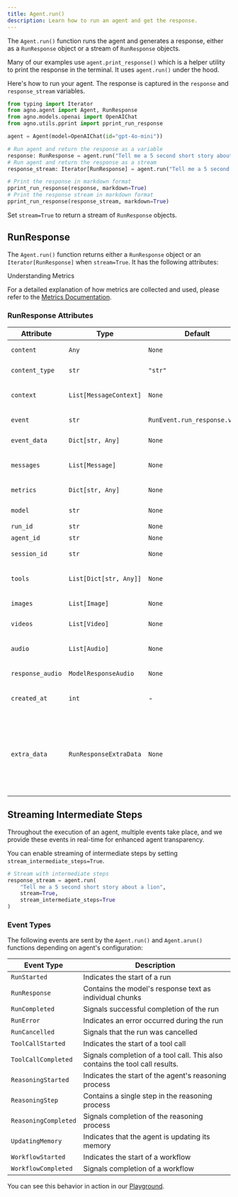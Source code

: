 ```yaml
---
title: Agent.run()
description: Learn how to run an agent and get the response.
---
```


The `Agent.run()` function runs the agent and generates a response, either as a `RunResponse` object or a stream of `RunResponse` objects.

Many of our examples use `agent.print_response()` which is a helper utility to print the response in the terminal. It uses `agent.run()` under the hood.

Here's how to run your agent. The response is captured in the `response` and `response_stream` variables.

```python
from typing import Iterator
from agno.agent import Agent, RunResponse
from agno.models.openai import OpenAIChat
from agno.utils.pprint import pprint_run_response

agent = Agent(model=OpenAIChat(id="gpt-4o-mini"))

# Run agent and return the response as a variable
response: RunResponse = agent.run("Tell me a 5 second short story about a robot")
# Run agent and return the response as a stream
response_stream: Iterator[RunResponse] = agent.run("Tell me a 5 second short story about a lion", stream=True)

# Print the response in markdown format
pprint_run_response(response, markdown=True)
# Print the response stream in markdown format
pprint_run_response(response_stream, markdown=True)
```

<Note>Set `stream=True` to return a stream of `RunResponse` objects.</Note>

## RunResponse

The `Agent.run()` function returns either a `RunResponse` object or an `Iterator[RunResponse]` when `stream=True`. It has the following attributes:

<Note>
Understanding Metrics

For a detailed explanation of how metrics are collected and used, please refer to the [Metrics Documentation](/agents/metrics).
</Note>

### RunResponse Attributes

| Attribute        | Type                   | Default                       | Description                                                                                                                      |
| ---------------- | ---------------------- | ----------------------------- | -------------------------------------------------------------------------------------------------------------------------------- |
| `content`        | `Any`                  | `None`                        | Content of the response.                                                                                                         |
| `content_type`   | `str`                  | `"str"`                       | Specifies the data type of the content.                                                                                          |
| `context`        | `List[MessageContext]` | `None`                        | The context added to the response for RAG.                                                                                       |
| `event`          | `str`                  | `RunEvent.run_response.value` | Event type of the response.                                                                                                      |
| `event_data`     | `Dict[str, Any]`       | `None`                        | Data associated with the event.                                                                                                  |
| `messages`       | `List[Message]`        | `None`                        | A list of messages included in the response.                                                                                     |
| `metrics`        | `Dict[str, Any]`       | `None`                        | Usage metrics of the run.                                                                                                        |
| `model`          | `str`                  | `None`                        | The model used in the run.                                                                                                       |
| `run_id`         | `str`                  | `None`                        | Run Id.                                                                                                                          |
| `agent_id`       | `str`                  | `None`                        | Agent Id for the run.                                                                                                            |
| `session_id`     | `str`                  | `None`                        | Session Id for the run.                                                                                                          |
| `tools`          | `List[Dict[str, Any]]` | `None`                        | List of tools provided to the model.                                                                                             |
| `images`         | `List[Image]`          | `None`                        | List of images the model produced.                                                                                               |
| `videos`         | `List[Video]`          | `None`                        | List of videos the model produced.                                                                                               |
| `audio`          | `List[Audio]`          | `None`                        | List of audio snippets the model produced.                                                                                       |
| `response_audio` | `ModelResponseAudio`   | `None`                        | The model's raw response in audio.                                                                                               |
| `created_at`     | `int`                  | -                             | Unix timestamp of the response creation.                                                                                         |
| `extra_data`     | `RunResponseExtraData` | `None`                        | Extra data containing optional fields like `references`, `add_messages`, `history`, `reasoning_steps`, and `reasoning_messages`. |


## Streaming Intermediate Steps

Throughout the execution of an agent, multiple events take place, and we provide these events in real-time for enhanced agent transparency.

You can enable streaming of intermediate steps by setting `stream_intermediate_steps=True`.

```python
# Stream with intermediate steps
response_stream = agent.run(
    "Tell me a 5 second short story about a lion",
    stream=True,
    stream_intermediate_steps=True
)
```

### Event Types

The following events are sent by the `Agent.run()` and `Agent.arun()` functions depending on agent's configuration:

| Event Type | Description |
|------------|-------------|
| `RunStarted` | Indicates the start of a run |
| `RunResponse` | Contains the model's response text as individual chunks |
| `RunCompleted` | Signals successful completion of the run |
| `RunError` | Indicates an error occurred during the run |
| `RunCancelled` | Signals that the run was cancelled |
| `ToolCallStarted` | Indicates the start of a tool call |
| `ToolCallCompleted` | Signals completion of a tool call. This also contains the tool call results. |
| `ReasoningStarted` | Indicates the start of the agent's reasoning process |
| `ReasoningStep` | Contains a single step in the reasoning process |
| `ReasoningCompleted` | Signals completion of the reasoning process |
| `UpdatingMemory` | Indicates that the agent is updating its memory |
| `WorkflowStarted` | Indicates the start of a workflow |
| `WorkflowCompleted` | Signals completion of a workflow |

You can see this behavior in action in our [Playground](https://app.agno.com/playground/agents?endpoint=demo.agnoagents.com&agent=reasoning-agent).
